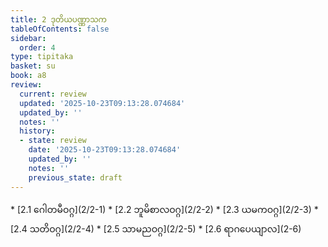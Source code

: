```yaml
---
title: 2 ဒုတိယပဏ္ဏာသက
tableOfContents: false
sidebar:
  order: 4
type: tipitaka
basket: su
book: a8
review:
  current: review
  updated: '2025-10-23T09:13:28.074684'
  updated_by: ''
  notes: ''
  history:
  - state: review
    date: '2025-10-23T09:13:28.074684'
    updated_by: ''
    notes: ''
    previous_state: draft
---
```



<ReviewStatus review={frontmatter.review} showDetails={true} />

<HypothesisAnnotation frontmatter={frontmatter} />

<DynamicBreadcrumb />



<TableOfContents book="a8" section="2">
* [2.1 ဂေါတမီဝဂ္ဂ](2/2-1)
* [2.2 ဘူမိစာလဝဂ္ဂ](2/2-2)
* [2.3 ယမကဝဂ္ဂ](2/2-3)
* [2.4 သတိဝဂ္ဂ](2/2-4)
* [2.5 သာမညဝဂ္ဂ](2/2-5)
* [2.6 ရာဂပေယျာလ](2-6)
</TableOfContents>